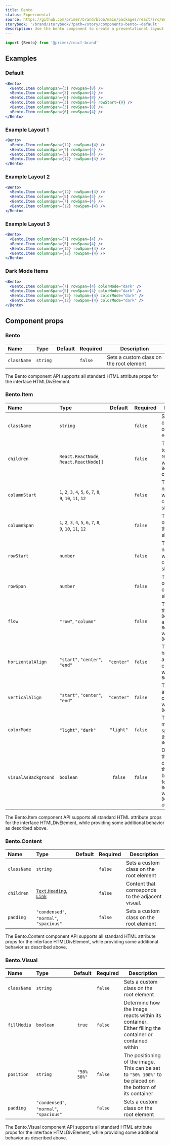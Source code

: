 ```yaml
---
title: Bento
status: Experimental
source: https://github.com/primer/brand/blob/main/packages/react/src/Bento/Bento.tsx
storybook: '/brand/storybook/?path=/story/components-bento--default'
description: Use the bento component to create a presentational layout for brand content
---
```


```js
import {Bento} from '@primer/react-brand'
```

## Examples

### Default

```jsx live
<Bento>
  <Bento.Item columnSpan={3} rowSpan={8} />
  <Bento.Item columnSpan={3} rowSpan={4} />
  <Bento.Item columnSpan={6} rowSpan={8} />
  <Bento.Item columnSpan={3} rowSpan={4} rowStart={9} />
  <Bento.Item columnSpan={3} rowSpan={8} />
  <Bento.Item columnSpan={6} rowSpan={4} />
</Bento>
```

### Example Layout 1

```jsx live
<Bento>
  <Bento.Item columnSpan={12} rowSpan={4} />
  <Bento.Item columnSpan={7} rowSpan={4} />
  <Bento.Item columnSpan={5} rowSpan={4} />
  <Bento.Item columnSpan={12} rowSpan={4} />
</Bento>
```

### Example Layout 2

```jsx live
<Bento>
  <Bento.Item columnSpan={12} rowSpan={4} />
  <Bento.Item columnSpan={5} rowSpan={4} />
  <Bento.Item columnSpan={7} rowSpan={4} />
  <Bento.Item columnSpan={12} rowSpan={4} />
</Bento>
```

### Example Layout 3

```jsx live
<Bento>
  <Bento.Item columnSpan={7} rowSpan={4} />
  <Bento.Item columnSpan={5} rowSpan={4} />
  <Bento.Item columnSpan={12} rowSpan={4} />
  <Bento.Item columnSpan={12} rowSpan={4} />
</Bento>
```

### Dark Mode Items

```jsx live
<Bento>
  <Bento.Item columnSpan={7} rowSpan={4} colorMode="dark" />
  <Bento.Item columnSpan={5} rowSpan={4} colorMode="dark" />
  <Bento.Item columnSpan={12} rowSpan={4} colorMode="dark" />
  <Bento.Item columnSpan={12} rowSpan={4} colorMode="dark" />
</Bento>
```

## Component props

### Bento

| Name        | Type     | Default | Required | Description                             |
| :---------- | :------- | :-----: | :------- | --------------------------------------- |
| `className` | `string` |         | `false`  | Sets a custom class on the root element |

The Bento component API supports all standard HTML attribute props for the interface HTMLDivElement.

### Bento.Item

| Name                 | Type                                                          |  Default   | Required | Description                                                                                                     |
| :------------------- | :------------------------------------------------------------ | :--------: | :------- | --------------------------------------------------------------------------------------------------------------- |
| `className`          | `string`                                                      |            | `false`  | Sets a custom class on the root element                                                                         |
| `children`           | `React.ReactNode`, `React.ReactNode[]`                        |            | `false`  | The children to be rendered within the `Bento.Item` component                                                   |
| `columnStart`        | `1`, `2`, `3`, `4`, `5`, `6`, `7`, `8`, `9`, `10`, `11`, `12` |            | `false`  | The column number in which this content should start                                                            |
| `columnSpan`         | `1`, `2`, `3`, `4`, `5`, `6`, `7`, `8`, `9`, `10`, `11`, `12` |            | `false`  | The number of columns this content should span                                                                  |
| `rowStart`           | `number`                                                      |            | `false`  | The row number in which this content should start                                                               |
| `rowSpan`            | `number`                                                      |            | `false`  | The number of rows this content should span                                                                     |
| `flow`               | `"row"`, `"column"`                                           |            | `false`  | The flow of the `Bento.Content` and `Bento.Visual` within the `Bento.Item`                                      |
| `horizontalAlign`    | `"start"`, `"center"`, `"end"`                                | `"center"` | `false`  | The horozontal alignment of children within the `Bento.Item`                                                    |
| `verticalAlign`      | `"start"`, `"center"`, `"end"`                                | `"center"` | `false`  | The vertical alignment of children within the `Bento.Item`                                                      |
| `colorMode`          | `"light"`, `"dark"`                                           | `"light"`  | `false`  | The color mode specified for this `Bento.Item`                                                                  |
| `visualAsBackground` | `boolean`                                                     |  `false`   | `false`  | Determines if the Visual child is set as the background for the `Bento.Item` with the `Bento.Content` overlayed |

The Bento.Item component API supports all standard HTML attribute props for the interface HTMLDivElement, while providing some additional behavior as described above.

### Bento.Content

| Name        | Type                                                                                                                                                                  | Default | Required | Description                                      |
| :---------- | :-------------------------------------------------------------------------------------------------------------------------------------------------------------------- | :-----: | :------- | ------------------------------------------------ |
| `className` | `string`                                                                                                                                                              |         | `false`  | Sets a custom class on the root element          |
| `children`  | [`Text`](https://primer.style/brand/components/Text),[`Heading`](https://primer.style/brand/components/Heading), [`Link`](https://primer.style/brand/components/Link) |         | `false`  | Content that corrosponds to the adjacent visual. |
| `padding`   | `"condensed"`, `"normal"`, `"spacious"`                                                                                                                               |         | `false`  | Sets a custom class on the root element          |

The Bento.Content component API supports all standard HTML attribute props for the interface HTMLDivElement, while providing some additional behavior as described above.

### Bento.Visual

| Name        | Type                                    |   Default   | Required | Description                                                                                               |
| :---------- | :-------------------------------------- | :---------: | :------- | --------------------------------------------------------------------------------------------------------- |
| `className` | `string`                                |             | `false`  | Sets a custom class on the root element                                                                   |
| `fillMedia` | `boolean`                               |   `true`    | `false`  | Determine how the Image reacts within its container. Either filling the container or contained within     |
| `position`  | `string`                                | `"50% 50%"` | `false`  | The positioning of the image. This can be set to `"50% 100%"` to be placed on the bottom of its container |
| `padding`   | `"condensed"`, `"normal"`, `"spacious"` |             | `false`  | Sets a custom class on the root element                                                                   |

The Bento.Visual component API supports all standard HTML attribute props for the interface HTMLDivElement, while providing some additional behavior as described above.
